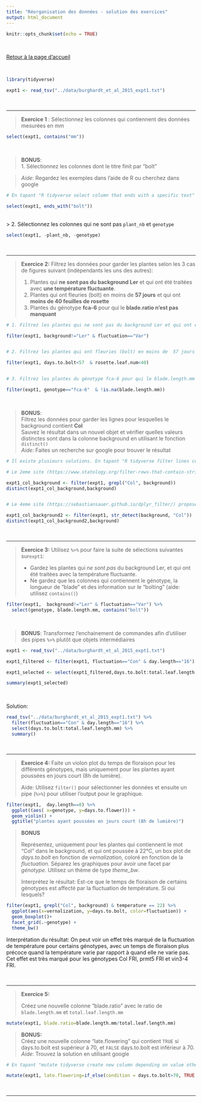 ```yaml
---
title: "Réorganisation des données - solution des exercices"
output: html_document
---
```


```r
knitr::opts_chunk$set(echo = TRUE)
```
<br>

[Retour à la page d'accueil](https://scortijo.github.io/2024_L3_R/)

<br>

```r

library(tidyverse)

expt1 <- read_tsv("../data/burghardt_et_al_2015_expt1.txt")
```

<br>

******

> **Exercice 1** : Sélectionnez les colonnes qui contiennent des données mesurées en mm



```r
select(expt1, contains("mm"))
```

<br>


> **BONUS**:    
> 1. Sélectionnez les colonnes dont le titre finit par "bolt"   

> *Aide*: Regardez les exemples dans l'aide de R ou cherchez dans google


```r

# En tapant "R tidyverse select column that ends with a specific text" dans google, le 1er site (https://dplyr.tidyverse.org/reference/select.html) indique d'utiliser "ends_with" dans la fonction select

select(expt1, ends_with("bolt"))
```

<br>
> 2. Sélectionnez les colonnes qui ne sont pas `plant_nb` et `genotype` 



```r
select(expt1, -plant_nb, -genotype)
```


<br>


******

> **Exercice 2:**
> Filtrez les données pour garder les plantes selon les 3 cas de figures suivant (indépendants les uns des autres):
>
> 1. Plantes qui **ne sont pas du background Ler** et qui ont été traitées avec **une température fluctuante**.
> 2. Plantes qui ont fleuries (bolt) en moins de  **57 jours** et qui ont **moins de 40 feuilles de rosette**
> 3. Plantes du génotype **fca-6** pour qui le **blade.ratio n'est pas manquant**




```r
# 1. Filtrez les plantes qui ne sont pas du background Ler et qui ont été traitées avec une température fluctuante.

filter(expt1, background!="Ler" & fluctuation=="Var")


# 2. Filtrez les plantes qui ont fleuries (bolt) en moins de  57 jours et qui ont moins de 40 feuilles.

filter(expt1, days.to.bolt<57  & rosette.leaf.num<40)


# 3. Filtrez les plantes du génotype fca-6 pour qui le blade.length.mm n'est pas manquant

filter(expt1, genotype=="fca-6"  & !is.na(blade.length.mm))


```



<br>



>**BONUS**:   
> Filtrez les données pour garder les lignes pour lesquelles le background contient **Col**   
> Sauvez le résultat dans un nouvel objet et vérifier quelles valeurs distinctes sont dans la colonne background en utilisant le fonction `distinct()`   
> *Aide*: Faites un recherche sur google pour trouver le résultat


```r
# Il existe plusieurs solutions. En tapant "R tidyverse filter lines containing text" dans google 

# Le 2eme site (https://www.statology.org/filter-rows-that-contain-string-dplyr/) propose de faire 

expt1_col_background <- filter(expt1, grepl("Col", background))
distinct(expt1_col_background,background)


# Le 4eme site (https://sebastiansauer.github.io/dplyr_filter/) propose de faire

expt1_col_background2 <- filter(expt1, str_detect(background, "Col"))
distinct(expt1_col_background2,background)


```

<br>

******



> **Exercice 3:**
> Utilisez `%>%` pour faire la suite de sélections suivantes sur`expt1`:
>
> - Gardez les plantes qui _ne sont pas_ du background Ler, et qui ont été traitées avec la température fluctuante. 
> - Ne gardez que les colonnes qui contiennent le génotype, la longueur de "blade" et des information sur le "bolting" (aide: utilisez `contains()`)




```r

filter(expt1,  background!="Ler" & fluctuation=="Var") %>% 
  select(genotype, blade.length.mm, contains("bolt"))

```


<br>



> **BONUS**: Transformez l'enchainement de commandes afin d'utiliser des pipes `%>%` plutôt que objets intermédiaires
> 



```r

expt1 <- read_tsv("../data/burghardt_et_al_2015_expt1.txt")

expt1_filtered <- filter(expt1, fluctuation=="Con" & day.length=="16")

expt1_selected <- select(expt1_filtered,days.to.bolt:total.leaf.length.mm)

summary(expt1_selected)

```

<br>

Solution:
```r

read_tsv("../data/burghardt_et_al_2015_expt1.txt") %>% 
  filter(fluctuation=="Con" & day.length=="16") %>% 
  select(days.to.bolt:total.leaf.length.mm) %>% 
  summary()

```


<br>

******



> **Exercice 4:**
> Faite un violon plot du temps de floraison pour les différents génotypes, mais uniquement pour les plantes ayant poussées en jours court (8h de lumière).
>
> Aide: Utilisez `filter()` pour sélectionner les données et ensuite un pipe (`%>%`) pour utiliser l'output pour le graphique.




```r

filter(expt1,  day.length==8) %>% 
  ggplot((aes( x=genotype, y=days.to.flower))) +
  geom_violin() +
  ggtitle("plantes ayant poussées en jours court (8h de lumière)")

```


> **BONUS**
>
> Représentez, uniquement pour les plantes qui contiennent le mot "Col" dans le background, et qui ont poussée à 22°C, un box plot de _days.to.bolt_ en fonction de _vernalization_, coloré en fonction de la _fluctuation_. Séparez les graphiques pour avoir une facet par _génotype_. Utilisez un thème de type _theme_bw_.
>
>
> Interprétez le résultat: Est-ce que le temps de floraison de certains génotypes est affecté par la fluctuation de température. Si oui lesquels?



```r

filter(expt1, grepl("Col", background) & temperature == 22) %>% 
  ggplot(aes(x=vernalization, y=days.to.bolt, color=fluctuation)) +
  geom_boxplot()+
  facet_grid(.~genotype) +
  theme_bw()


```


Interprétation du résultat: On peut voir un effet très marqué de la fluctuation de température pour certains génotypes, avec un temps de floraison plus précoce quand la température varie par rapport à quand elle ne varie pas.
Cet effet est très marqué pour les génotypes Col FRI, prmt5 FRI et vin3-4 FRI.

<br>

******

> **Exercice 5:**
>
> Créez une nouvelle colonne "blade.ratio" avec le ratio de `blade.length.mm` et `total.leaf.length.mm`
>


```r

mutate(expt1, blade.ratio=blade.length.mm/total.leaf.length.mm)

```


> **BONUS:**    
> Créez une nouvelle colonne "late.flowering" qui contient `TRUE` si days.to.bolt est supérieur à 70, et `FALSE` days.to.bolt est inférieur à 70.   
> *Aide*: Trouvez la solution en utilisant google

```r
# En tapant "mutate tidyverse create new column depending on value other column" dasn google, le 1er site (https://www.marsja.se/r-add-column-to-dataframe-based-on-other-columns-conditions-dplyr/) propose plusieurs solutions pour créer une colonne en fonction des valeurs d'une autre colonne. Voici l'une d'elles qui utilise la fonction mutate():

mutate(expt1, late.flowering=if_else(condition = days.to.bolt>70, TRUE, FALSE))

```




<br>

******



